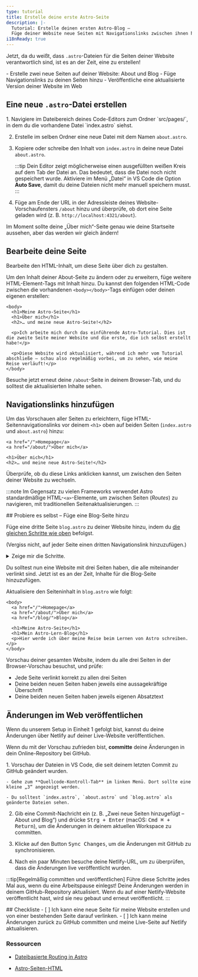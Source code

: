 ```yaml
---
type: tutorial
title: Erstelle deine erste Astro-Seite
description: |-
  Tutorial: Erstelle deinen ersten Astro-Blog —
  Füge deiner Website neue Seiten mit Navigationslinks zwischen ihnen hinzu
i18nReady: true
---
```



Jetzt, da du weißt, dass `.astro`-Dateien für die Seiten deiner Website verantwortlich sind, ist es an der Zeit, eine zu erstellen!

<PreCheck>
  - Erstelle zwei neue Seiten auf deiner Website: About und Blog
  - Füge Navigationslinks zu deinen Seiten hinzu
  - Veröffentliche eine aktualisierte Version deiner Website im Web
</PreCheck>

## Eine neue `.astro`-Datei erstellen

<Steps>
1. Navigiere im Dateibereich deines Code-Editors zum Ordner `src/pages/`, in dem du die vorhandene Datei `index.astro` siehst.

2. Erstelle im selben Ordner eine neue Datei mit dem Namen `about.astro`.

3. Kopiere oder schreibe den Inhalt von `index.astro` in deine neue Datei `about.astro`.

    :::tip
    Dein Editor zeigt möglicherweise einen ausgefüllten weißen Kreis auf dem Tab der Datei an. Das bedeutet, dass die Datei noch nicht gespeichert wurde. Aktiviere im Menü „Datei“ in VS Code die Option **Auto Save**, damit du deine Dateien nicht mehr manuell speichern musst.
    :::

4. Füge am Ende der URL in der Adressleiste deines Website-Vorschaufensters `/about` hinzu und überprüfe, ob dort eine Seite geladen wird (z. B. `http://localhost:4321/about`).
</Steps>

Im Moment sollte deine „Über mich“-Seite genau wie deine Startseite aussehen, aber das werden wir gleich ändern!

## Bearbeite deine Seite

Bearbeite den HTML-Inhalt, um diese Seite über dich zu gestalten.

Um den Inhalt deiner About-Seite zu ändern oder zu erweitern, füge weitere HTML-Element-Tags mit Inhalt hinzu. Du kannst den folgenden HTML-Code zwischen die vorhandenen `<body></body>`-Tags einfügen oder deinen eigenen erstellen:

```astro title="src/pages/about.astro" ins={3-8} del={2}
<body>
  <h1>Meine Astro-Seite</h1>
  <h1>Über mich</h1>
  <h2>… und meine neue Astro-Seite!</h2>

  <p>Ich arbeite mich durch das einführende Astro-Tutorial. Dies ist die zweite Seite meiner Website und die erste, die ich selbst erstellt habe!</p>

  <p>Diese Website wird aktualisiert, während ich mehr vom Tutorial abschließe – schau also regelmäßig vorbei, um zu sehen, wie meine Reise verläuft!</p>
</body>
```

Besuche jetzt erneut deine `/about`-Seite in deinem Browser-Tab, und du solltest die aktualisierten Inhalte sehen.

## Navigationslinks hinzufügen

Um das Vorschauen aller Seiten zu erleichtern, füge HTML-Seitennavigationslinks vor deinem `<h1>` oben auf beiden Seiten (`index.astro` und `about.astro`) hinzu:

```astro title="src/pages/about.astro" ins={1-2}
<a href="/">Homepage</a>
<a href="/about/">Über mich</a>

<h1>Über mich</h1>
<h2>… und meine neue Astro-Seite!</h2>
```

Überprüfe, ob du diese Links anklicken kannst, um zwischen den Seiten deiner Website zu wechseln.

:::note
Im Gegensatz zu vielen Frameworks verwendet Astro standardmäßige HTML-`<a>`-Elemente, um zwischen Seiten (_Routes_) zu navigieren, mit traditionellen Seitenaktualisierungen.
:::

<Box icon="puzzle-piece">
## Probiere es selbst – Füge eine Blog-Seite hinzu

Füge eine dritte Seite `blog.astro` zu deiner Website hinzu, indem du [die gleichen Schritte wie oben](#erstelle-eine-neue-astro-datei) befolgst.

(Vergiss nicht, auf jeder Seite einen dritten Navigationslink hinzuzufügen.)

<details>
<summary>Zeige mir die Schritte.</summary>
<Steps>
1. Erstelle eine neue Datei unter `src/pages/blog.astro`.
2. Kopiere den gesamten Inhalt von `index.astro` in `blog.astro`.
3. [Füge einen dritten Navigationslink](#navigationslinks-hinzufügen) oben auf jeder Seite hinzu:
</Steps>

```astro title="src/pages/index.astro" ins={4}
<body>
  <a href="/">Homepage</a>
  <a href="/about/">Über mich</a>
  <a href="/blog/">Blog</a>

  <h1>Meine Astro-Seite</h1>
</body>
```
</details>
</Box>

Du solltest nun eine Website mit drei Seiten haben, die alle miteinander verlinkt sind. Jetzt ist es an der Zeit, Inhalte für die Blog-Seite hinzuzufügen.

Aktualisiere den Seiteninhalt in `blog.astro` wie folgt:

```astro astro title="src/pages/blog.astro" ins={7-8} del={6}
<body>
  <a href="/">Homepage</a>
  <a href="/about/">Über mich</a>
  <a href="/blog/">Blog</a>

  <h1>Meine Astro-Seite</h1>
  <h1>Mein Astro-Lern-Blog</h1>
  <p>Hier werde ich über meine Reise beim Lernen von Astro schreiben.</p>
</body>
```

Vorschau deiner gesamten Website, indem du alle drei Seiten in der Browser-Vorschau besuchst, und prüfe:
- Jede Seite verlinkt korrekt zu allen drei Seiten
- Deine beiden neuen Seiten haben jeweils eine aussagekräftige Überschrift
- Deine beiden neuen Seiten haben jeweils eigenen Absatztext

## Änderungen im Web veröffentlichen

Wenn du unserem Setup in Einheit 1 gefolgt bist, kannst du deine Änderungen über Netlify auf deiner Live-Website veröffentlichen.

Wenn du mit der Vorschau zufrieden bist, **committe** deine Änderungen in dein Online-Repository bei GitHub. 

<Steps>
1. Vorschau der Dateien in VS Code, die seit deinem letzten Commit zu GitHub geändert wurden. 

    - Gehe zum **Quellcode-Kontroll-Tab** im linken Menü. Dort sollte eine kleine „3“ angezeigt werden.

    - Du solltest `index.astro`, `about.astro` und `blog.astro` als geänderte Dateien sehen.

2. Gib eine Commit-Nachricht ein (z. B. „Zwei neue Seiten hinzugefügt – About und Blog“) und drücke <kbd>Strg + Enter</kbd> (macOS: <kbd>Cmd ⌘ + Return</kbd>), um die Änderungen in deinem aktuellen Workspace zu committen.

3. Klicke auf den Button <kbd>Sync Changes</kbd>, um die Änderungen mit GitHub zu synchronisieren.

4. Nach ein paar Minuten besuche deine Netlify-URL, um zu überprüfen, dass die Änderungen live veröffentlicht wurden.
</Steps>

:::tip[Regelmäßig committen und veröffentlichen]
Führe diese Schritte jedes Mal aus, wenn du eine Arbeitspause einlegst! Deine Änderungen werden in deinem GitHub-Repository aktualisiert. Wenn du auf einer Netlify-Website veröffentlicht hast, wird sie neu gebaut und erneut veröffentlicht.
:::

<Box icon="check-list">
## Checkliste

<Checklist>
- [ ] Ich kann eine neue Seite für meine Website erstellen und von einer bestehenden Seite darauf verlinken.
- [ ] Ich kann meine Änderungen zurück zu GitHub committen und meine Live-Seite auf Netlify aktualisieren.
</Checklist>
</Box>

### Ressourcen

- [Dateibasierte Routing in Astro](/de/basics/astro-pages/#dateibasiertes-routing)

- [Astro-Seiten-HTML](/de/basics/astro-pages/#astro-seiten)
